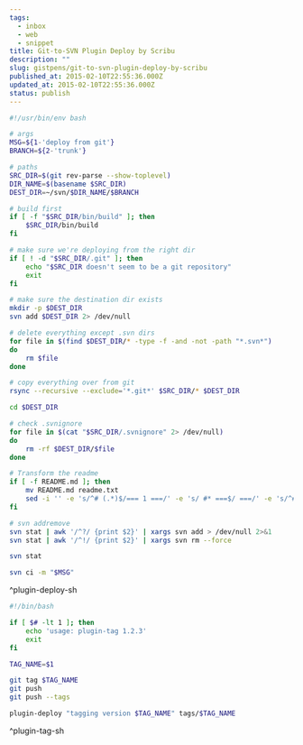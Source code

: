 ```yaml
---
tags:
  - inbox
  - web
  - snippet
title: Git-to-SVN Plugin Deploy by Scribu
description: ""
slug: gistpens/git-to-svn-plugin-deploy-by-scribu
published_at: 2015-02-10T22:55:36.000Z
updated_at: 2015-02-10T22:55:36.000Z
status: publish
---
```

```bash title="plugin-deploy.sh"
#!/usr/bin/env bash

# args
MSG=${1-'deploy from git'}
BRANCH=${2-'trunk'}

# paths
SRC_DIR=$(git rev-parse --show-toplevel)
DIR_NAME=$(basename $SRC_DIR)
DEST_DIR=~/svn/$DIR_NAME/$BRANCH

# build first
if [ -f "$SRC_DIR/bin/build" ]; then
	$SRC_DIR/bin/build
fi

# make sure we're deploying from the right dir
if [ ! -d "$SRC_DIR/.git" ]; then
	echo "$SRC_DIR doesn't seem to be a git repository"
	exit
fi

# make sure the destination dir exists
mkdir -p $DEST_DIR
svn add $DEST_DIR 2> /dev/null

# delete everything except .svn dirs
for file in $(find $DEST_DIR/* -type -f -and -not -path "*.svn*")
do
	rm $file
done

# copy everything over from git
rsync --recursive --exclude='*.git*' $SRC_DIR/* $DEST_DIR

cd $DEST_DIR

# check .svnignore
for file in $(cat "$SRC_DIR/.svnignore" 2> /dev/null)
do
	rm -rf $DEST_DIR/$file
done

# Transform the readme
if [ -f README.md ]; then
	mv README.md readme.txt
	sed -i '' -e 's/^# (.*)$/=== 1 ===/' -e 's/ #* ===$/ ===/' -e 's/^## (.*)$/== 1 ==/' -e 's/ #* ==$/ ==/' -e 's/^### (.*)$/= 1 =/' -e 's/ #* =$/ =/' readme.txt
fi

# svn addremove
svn stat | awk '/^?/ {print $2}' | xargs svn add > /dev/null 2>&1
svn stat | awk '/^!/ {print $2}' | xargs svn rm --force

svn stat

svn ci -m "$MSG"

```

^plugin-deploy-sh

```bash title="plugin-tag.sh"
#!/bin/bash

if [ $# -lt 1 ]; then
	echo 'usage: plugin-tag 1.2.3'
	exit
fi

TAG_NAME=$1

git tag $TAG_NAME
git push
git push --tags

plugin-deploy "tagging version $TAG_NAME" tags/$TAG_NAME
```

^plugin-tag-sh
